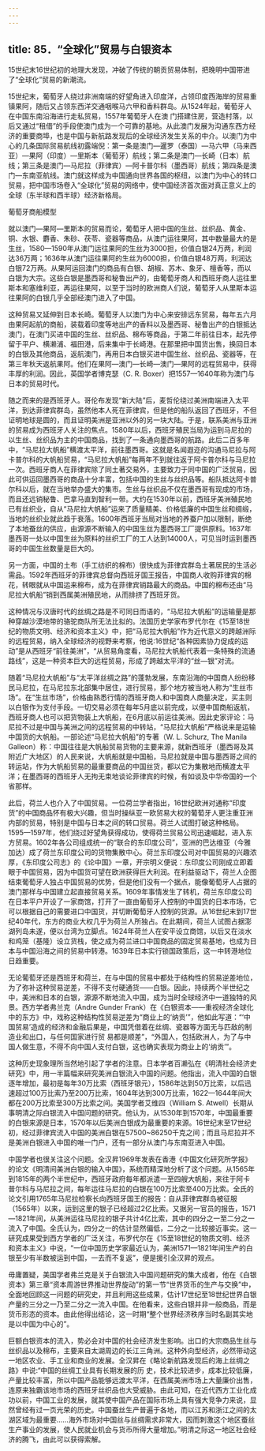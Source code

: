 ```yaml
---
---
---
```

title: 85．“全球化”贸易与白银资本
---




15世纪末16世纪初的地理大发现，冲破了传统的朝贡贸易体制，把晚明中国带进了“全球化”贸易的新潮流。

15世纪末，葡萄牙人绕过非洲南端的好望角进入印度洋，占领印度西海岸的贸易重镇果阿，随后又占领东西洋交通咽喉马六甲和香料群岛。从1524年起，葡萄牙人在中国东南沿海进行走私贸易，1557年葡萄牙人在澳 门搭建住房，营造村落，以后又通过“租借”的手段使澳门成为一个可靠的基地。从此澳门发展为沟通东西方经济的重要商埠，也是中国与新航路发现后的全球经济发生关系的中介。以澳门为中心的几条国际贸易航线初露端倪：第一条是澳门—暹罗（泰国）—马六甲（马来西亚）—果阿（印度）—里斯本（葡萄牙）航线；第二条是澳门—长崎（日本）航线；第三条是澳门—马尼拉（菲律宾）—阿卡普尔科（墨西哥）航线；第四条是澳门—东南亚航线。澳门就这样成为中国通向世界各国的枢纽，以澳门为中心的转口贸易，把中国市场卷入“全球化”贸易的网络中，使中国经济首次面对真正意义上的全球（东半球和西半球）经济新格局。



葡萄牙商船模型



就以澳门—果阿—里斯本的贸易而论，葡萄牙人把中国的生丝、丝织品、黄金、铜、水银、麝香、朱砂、茯苓、瓷器等商品，从澳门运往果阿，其中数量最大的是生丝，1580—1590年从澳门运往果阿的生丝为3000担，价值白银24万两，利润达36万两；1636年从澳门运往果阿的生丝为6000担，价值白银48万两，利润达白银72万两。从果阿运回澳门的商品有白银、胡椒、苏木、象牙、檀香等，而以白银为大宗。这些白银是墨西哥和秘鲁出产的，由葡萄牙商人和西班牙商人运往里斯本和塞维利亚，再运往果阿，以至于当时的欧洲商人们说，葡萄牙人从里斯本运往果阿的白银几乎全部经澳门进入了中国。

这种贸易又延伸到日本长崎。葡萄牙人以澳门为中心来安排远东贸易，每年五六月由果阿起航的商船，装载着印度等地出产的香料以及墨西哥、秘鲁出产的白银抵达澳门，在澳门买进中国的生丝、丝织品、棉布等商品，于第二年前往日本，起先停留于平户、横濑浦、福田港，后来集中于长崎港。在那里把中国货出售，换回日本的白银及其他商品，返航澳门，再用日本白银买进中国生丝、丝织品、瓷器等，在第三年秋天返航果阿。他们在果阿—澳门—长崎—澳门—果阿的远程贸易中，获得丰厚的利润。因此，英国学者博克瑟（C. R. Boxer）把1557—1640年称为澳门与日本的贸易时代。

随之而来的是西班牙人。哥伦布发现“新大陆”后，麦哲伦绕过美洲南端进入太平洋，到达菲律宾群岛，虽然他本人死在菲律宾，但是他的船队返回了西班牙，不但证明地球是圆的，而且证明美洲是亚洲以外的另一块大陆。于是，联系美洲与亚洲的贸易成为西班牙人关注的焦点。1580年以后，西班牙殖民当局为运到马尼拉的以生丝、丝织品为主的中国商品，找到了一条通向墨西哥的航路。此后二百多年中，“马尼拉大帆船”横渡太平洋，前往墨西哥。这就是名闻遐迩的沟通马尼拉与阿卡普尔科的大帆船贸易，“马尼拉大帆船”每两年不到就往返于阿卡普尔科与马尼拉一次。西班牙商人在菲律宾除了同土著交易外，主要致力于同中国的广泛贸易，因此可供运回墨西哥的商品十分丰富，包括中国的生丝与丝织品等。船队抵达阿卡普尔科以后，就在当地举办盛大的集市。生丝与丝织品不仅在墨西哥有现成的市场，而且还远销秘鲁、巴拿马直到智利一带。大约在1530年以前，西班牙美洲殖民地已有丝织业，自从“马尼拉大帆船”运来了质量精美、价格低廉的中国生丝和绸缎，当地的丝织业就此趋于衰落。1600年西班牙当局对当地的养蚕户加以限制，断绝了本地蚕丝的供应，由源源不断输入的中国生丝为墨西哥工厂提供原料。1637年墨西哥一处以中国生丝为原料的丝织工厂的工人达到14000人，可见当时运到墨西哥的中国生丝数量是巨大的。

另一方面，中国的土布（手工纺织的棉布）很快成为菲律宾群岛土著居民的生活必需品。1592年西班牙的菲律宾总督向西班牙国王报告，中国商人收购菲律宾的棉花，转眼就从中国运来棉布，成为在菲律宾销路最大的商品。中国的棉布还由“马尼拉大帆船”销到西属美洲殖民地，从而排挤了西班牙货。

这种情况与汉唐时代的丝绸之路是不可同日而语的，“马尼拉大帆船”的运输量是那种穿越沙漠地带的骆驼商队所无法比拟的。法国历史学家布罗代尔在《15至18世纪的物质文明、经济和资本主义》中，把“马尼拉大帆船”作为近代意义的跨越洲际的远程贸易，纳入全球经济的视野来考察，他说:16世纪“各种因素协力促成的运动”是从西班牙“前往美洲”，“从贸易角度看，马尼拉大帆船代表着一条特殊的流通路线”，这是一种资本巨大的远程贸易，形成了跨越太平洋的“丝—银”对流。

随着“马尼拉大帆船”与“太平洋丝绸之路”的蓬勃发展，东南沿海的中国商人纷纷移民马尼拉，在马尼拉东北部集中居住，进行贸易，那个地方被当地人称为“生丝市场”。在“生丝市场”，价格由熟悉行情的西班牙商人和中国商人商量决定，买主则以白银作为支付手段。一切交易必须在每年5月底以前完成，以便中国商船返航，西班牙商人也可以把货物装上大帆船，在6月底以前运往美洲。因此史家评论：马尼拉不过是中国与美洲之间的远程贸易的中转站，“马尼拉大帆船”严格说来是运输中国货的大帆船。一部论述“马尼拉大帆船”的专著（W. L. Schurz, The Manila Galleon）称：中国往往是大帆船贸易货物的主要来源，就新西班牙（墨西哥及其附近广大地区）的人民来说，大帆船就是中国船，马尼拉就是中国与墨西哥之间的转运站，作为大帆船贸易的最重要商品的中国丝货，都以它为集散地而横渡太平洋；在墨西哥的西班牙人无拘无束地谈论菲律宾的时候，有如谈及中华帝国的一个省那样。

此后，荷兰人也介入了中国贸易。一位荷兰学者指出，16世纪欧洲对通称“印度货”的中国商品怀有极大兴趣，但当时操纵亚一欧贸易大权的葡萄牙人更注重亚洲内部的贸易，特别是中国与日本之间的转口贸易。荷兰人试图打破这种格局。1595—1597年，他们绕过好望角获得成功，使得荷兰贸易公司迅速崛起，进入东方贸易。1602年各公司组成统一的“联合的东印度公司”，亚洲的巴达维亚（今雅加达）成了荷兰东印度公司的货物集散中心。荷兰东印度公司对中国贸易的兴趣浓厚，《东印度公司志》的《论中国》一章，开宗明义便说：东印度公司刚成立即着眼于中国贸易，因为中国货可望在欧洲获得巨大利润。在利益驱动下，荷兰人企图结束葡萄牙人独占中国贸易的优势，但是他们没有一个据点，能像葡萄牙人占据的澳门那样与中国建立起直接贸易关系。1609年事情发生了转机，荷兰东印度公司在日本平户开设了一家商馆，打开了一直由葡萄牙人控制的中国货的日本市场，它可以根据自己的需要进口中国货，并切断葡萄牙人控制的货源。从16世纪末到17世纪40年代，东方的商业大权几乎为荷兰人所独占。在此期间，荷兰人试图占据澎湖列岛未遂，便以台湾为立脚点。1624年荷兰人在安平设立商馆，以后又在淡水和鸡笼（基隆）设立货栈，使之成为荷兰进口中国商品的固定贸易基地，也成为日本与中国沿海之间的贸易中转港。1639年日本实行锁国政策后，这一中转港地位日趋重要。

无论葡萄牙还是西班牙和荷兰，在与中国的贸易中都处于结构性的贸易逆差地位，为了弥补这种贸易逆差，不得不支付硬通货——白银。因此，持续两个半世纪之中，美洲和日本的白银，源源不断地流入中国，成为当时全球经济中一道独特的风景。西方学者弗兰克（Andre Gunder Frank）在《白银资本——重视经济全球化中的东方》中，戏称这种结构性贸易逆差为“商业上的‘纳贡’”，他如此写道：“‘中国贸易’造成的经济和金融后果是，中国凭借着在丝绸、瓷器等方面无与匹敌的制造业和出口，与任何国家进行贸 易都是顺差”，“外国人，包括欧洲人，为了与中国人做生意，不得不向中国人支付白银，这也确实表现为商业上的‘纳贡’”。

这种历史现象理所当然地引起了学者的注意。日本学者百濑弘在《明清社会经济史研究》中，用一半篇幅来研究美洲白银流入中国的问题。他指出，流入中国的白银逐年增加，最初是每年30万比索（西班牙银元），1586年达到50万比索，以后迅速超过100万比索乃至200万比索，1604年达到300万比索，1622—1644年间大都在200万比索至300万比索之间。美国学者艾维四（William S. Atwell）长期从事明清之际白银流入中国问题的研究。他认为，从1530年到1570年，中国最重要的白银来源是日本，1570年以后美洲白银成为最重要的来源。16世纪末至17世纪初，经过菲律宾流入中国的美洲白银在57500~86250千克之间；而且马尼拉并不是美洲白银进入中国的唯一门户，还有一部分从澳门与东南亚进入中国。

中国学者也很关注这个问题。全汉昇1969年发表在香港《中国文化研究所学报》的论文《明清间美洲白银的输入中国》，系统而精深地分析了这个问题。从1565年到1815年的两个半世纪中，西班牙政府每年都派遣一至四艘大帆船，来往于阿卡普尔科与马尼拉之间，每年运往马尼拉的白银在100万比索至400万比索。全氏的论文引用1765年马尼拉检察长向西班牙国王的报告：自从菲律宾群岛被征服（1565年）以来，运到这里的银子已经超过2亿比索。又据另一官员的报告，1571—1821年间，从美洲运往马尼拉的银子共计4亿比索，其中的四分之一至二分之一流入了中国。全氏认为，四分之一的估计显然偏低，二分之一比较接近事实。这一研究成果受到西方学者的广泛关注，布罗代尔在《15至18世纪的物质文明、经济和资本主义》中说，“一位中国历史学家最近认为，美洲1571—1821年间生产的白银至少有半数被运到中国，一去而不复返”，便是援引全汉昇的观点。

毋庸置疑，美国学者弗兰克是关于白银流入中国问题研究的集大成者，他在《白银资本》第三章“资本周游世界推动世界旋动”的第一节“世界货币的生产与交换”中，全面地回顾这一问题的研究史，并且利用这些成果，估计17世纪至18世纪世界白银产量的三分之一乃至二分之一流入中国。在他看来，这些白银并非一般商品，而是货币形态的资本。由此他得出结论，这一时期“整个世界经济秩序当时名副其实地是以中国为中心的”。

巨额白银资本的流入，势必会对中国的社会经济发生影响。出口的大宗商品生丝与丝织品以及棉布，主要来自太湖周边的长江三角洲。这种外向型经济，必然带动这一地区农业、手工业和商业的发展。全汉昇在《略论新航路发现后的海上丝绸之路》中说:“中国的丝绸工业具有长期发展的历 史，技术比较进步，成本比较低廉，产量比较丰富，所以中国产品能够远渡太平洋，在西属美洲市场上大量廉价出售，连原来独霸该地市场的西班牙丝织品也大受威胁。由此可知，在近代西方工业化成功以前，中国工业的发展，就其使中国产品在国际市场上具有强大竞争力来说，显然曾经有过一页光荣的历史。中国蚕丝生产普遍于各地，而以江苏和浙江之间的太湖区域为最重要……海外市场对中国丝与丝绸需求非常大，因而刺激这个地区蚕丝生产事业的发展，使人民就业机会与货币所得大量增加。”明清之际这一地区社会经济的腾飞，由此可以获得索解。